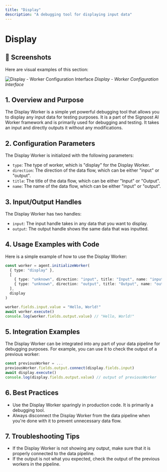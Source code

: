 ```yaml
---
title: "Display"
description: "A debugging tool for displaying input data"
---
```


# Display

## 📸 Screenshots

Here are visual examples of this section:

![Display - Worker Configuration Interface](/images/screenshots/workers/display.png)
*Display - Worker Configuration Interface*




## 1. Overview and Purpose

The Display Worker is a simple yet powerful debugging tool that allows you to display any input data for testing purposes. It is a part of the Signpost AI Worker framework and is primarily used for debugging and testing. It takes an input and directly outputs it without any modifications.

## 2. Configuration Parameters

The Display Worker is initialized with the following parameters:

- `type`: The type of worker, which is "display" for the Display Worker.
- `direction`: The direction of the data flow, which can be either "input" or "output".
- `title`: The title of the data flow, which can be either "Input" or "Output".
- `name`: The name of the data flow, which can be either "input" or "output".

## 3. Input/Output Handles

The Display Worker has two handles:

- `input`: The input handle takes in any data that you want to display.
- `output`: The output handle shows the same data that was inputted.

## 4. Usage Examples with Code

Here is a simple example of how to use the Display Worker:

```typescript
const worker = agent.initializeWorker(
  { type: "display" },
  [
    { type: "unknown", direction: "input", title: "Input", name: "input" },
    { type: "unknown", direction: "output", title: "Output", name: "output" },
  ],
  display
)

worker.fields.input.value = "Hello, World!"
await worker.execute()
console.log(worker.fields.output.value) // "Hello, World!"
```

## 5. Integration Examples

The Display Worker can be integrated into any part of your data pipeline for debugging purposes. For example, you can use it to check the output of a previous worker:

```typescript
const previousWorker = ...
previousWorker.fields.output.connect(display.fields.input)
await display.execute()
console.log(display.fields.output.value) // output of previousWorker
```

## 6. Best Practices

- Use the Display Worker sparingly in production code. It is primarily a debugging tool.
- Always disconnect the Display Worker from the data pipeline when you're done with it to prevent unnecessary data flow.

## 7. Troubleshooting Tips

- If the Display Worker is not showing any output, make sure that it is properly connected to the data pipeline.
- If the output is not what you expected, check the output of the previous workers in the pipeline.